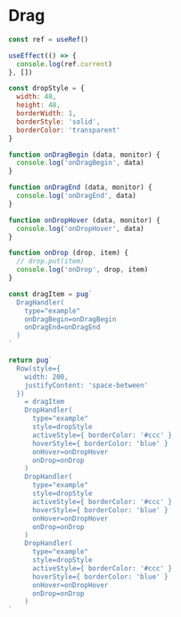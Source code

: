 
# Drag

```jsx example
const ref = useRef()

useEffect(() => {
  console.log(ref.current)
}, [])

const dropStyle = {
  width: 48,
  height: 48,
  borderWidth: 1,
  borderStyle: 'solid',
  borderColor: 'transparent'
}

function onDragBegin (data, monitor) {
  console.log('onDragBegin', data)
}

function onDragEnd (data, monitor) {
  console.log('onDragEnd', data)
}

function onDropHover (data, monitor) {
  console.log('onDropHover', data)
}

function onDrop (drop, item) {
  // drop.put(item)
  console.log('onDrop', drop, item)
}

const dragItem = pug`
  DragHandler(
    type="example"
    onDragBegin=onDragBegin
    onDragEnd=onDragEnd
  )
`

return pug`
  Row(style={
    width: 200,
    justifyContent: 'space-between'
  })
    = dragItem
    DropHandler(
      type="example"
      style=dropStyle
      activeStyle={ borderColor: '#ccc' }
      hoverStyle={ borderColor: 'blue' }
      onHover=onDropHover
      onDrop=onDrop
    )
    DropHandler(
      type="example"
      style=dropStyle
      activeStyle={ borderColor: '#ccc' }
      hoverStyle={ borderColor: 'blue' }
      onHover=onDropHover
      onDrop=onDrop
    )
    DropHandler(
      type="example"
      style=dropStyle
      activeStyle={ borderColor: '#ccc' }
      hoverStyle={ borderColor: 'blue' }
      onHover=onDropHover
      onDrop=onDrop
    )
`
```
